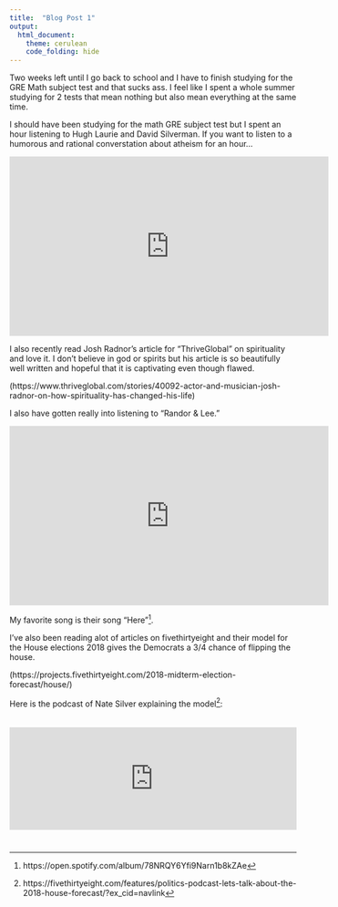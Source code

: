 ```yaml
---
title:  "Blog Post 1"
output: 
  html_document:
    theme: cerulean
    code_folding: hide
---
```

Two weeks left until I go back to school and I have to finish studying for the GRE Math subject test and that sucks ass. I feel like I spent a whole summer studying for 2 tests that mean nothing but also mean everything at the same time.

I should  have been studying for the math GRE subject test but I spent an hour listening to Hugh Laurie and David Silverman. If you want to listen to a humorous and rational converstation about atheism for an hour...

<iframe width="560" height="315" src="https://www.youtube.com/embed/dX6T1O_EKAc" frameborder="0" allow="autoplay; encrypted-media" allowfullscreen></iframe>


I also recently read Josh Radnor's article for "ThriveGlobal" on spirituality and love it. I don't believe in god or spirits but his article is so beautifully well written and hopeful that it is captivating even though flawed. 

(https://www.thriveglobal.com/stories/40092-actor-and-musician-josh-radnor-on-how-spirituality-has-changed-his-life)


I also have gotten really into listening to  "Randor & Lee." 

<iframe width="560" height="315" src="https://www.youtube.com/embed/EAORjS28btQ" frameborder="0" allow="autoplay; encrypted-media" allowfullscreen></iframe>

My favorite song is their song "Here"^[https://open.spotify.com/album/78NRQY6Yfi9Narn1b8kZAe].


I've also been reading alot of articles on fivethirtyeight and their model for the House elections 2018 gives the Democrats a 3/4 chance of flipping the house. 

(https://projects.fivethirtyeight.com/2018-midterm-election-forecast/house/)

Here is the podcast of Nate Silver explaining the model^[https://fivethirtyeight.com/features/politics-podcast-lets-talk-about-the-2018-house-forecast/?ex_cid=navlink]: 

<iframe frameborder="0" width="100%" height="180" style="margin:20px auto 25px;max-width:600px;" scrolling="no" src="https://fivethirtyeight.com/player/politics/24394034/"></iframe> 


